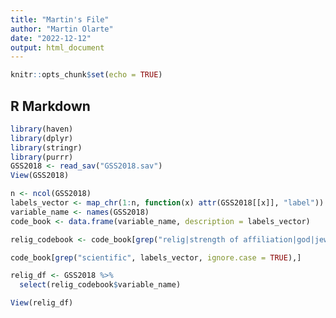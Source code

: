 ```yaml
---
title: "Martin's File"
author: "Martin Olarte"
date: "2022-12-12"
output: html_document
---
```


```r
knitr::opts_chunk$set(echo = TRUE)
```

## R Markdown

```r
library(haven)
library(dplyr)
library(stringr)
library(purrr)
GSS2018 <- read_sav("GSS2018.sav")
View(GSS2018)
```

```r
n <- ncol(GSS2018)
labels_vector <- map_chr(1:n, function(x) attr(GSS2018[[x]], "label"))
variable_name <- names(GSS2018)
code_book <- data.frame(variable_name, description = labels_vector)

relig_codebook <- code_book[grep("relig|strength of affiliation|god|jew|denomination|fundamentalist|bible|muslim|belief|church|pray", labels_vector, ignore.case = TRUE),]

code_book[grep("scientific", labels_vector, ignore.case = TRUE),]

relig_df <- GSS2018 %>% 
  select(relig_codebook$variable_name)

View(relig_df)
```
